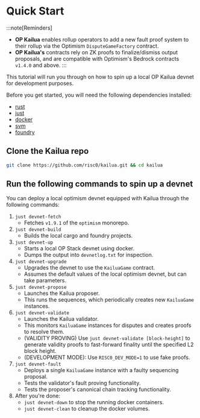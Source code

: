 # Quick Start

:::note[Reminders]
- **OP Kailua** enables rollup operators to add a new fault proof system to their rollup via the Optimism `DisputeGameFactory`
contract.
 - **OP Kailua's** contracts rely on ZK proofs to finalize/dismiss output proposals, and are compatible with
Optimism's Bedrock contracts `v1.4.0` and above.
:::

This tutorial will run you through on how to spin up a local OP Kailua devnet for development purposes.

Before you get started, you will need the following dependencies installed:

- [rust](https://www.rust-lang.org/tools/install)
- [just](https://just.systems/man/en/)
- [docker](https://www.docker.com/)
- [svm](https://github.com/alloy-rs/svm-rs)
- [foundry](https://book.getfoundry.sh/getting-started/installation)

## Clone the Kailua repo

```bash
git clone https://github.com/risc0/kailua.git && cd kailua
```

## Run the following commands to spin up a devnet

You can deploy a local optimism devnet equipped with Kailua through the following commands:

1. `just devnet-fetch`
    * Fetches `v1.9.1` of the `optimism` monorepo.
2. `just devnet-build`
    * Builds the local cargo and foundry projects.
3. `just devnet-up`
    * Starts a local OP Stack devnet using docker.
    * Dumps the output into `devnetlog.txt` for inspection.
4. `just devnet-upgrade`
    * Upgrades the devnet to use the `KailuaGame` contract.
    * Assumes the default values of the local optimism devnet, but can take parameters.
5. `just devnet-propose`
    * Launches the Kailua proposer.
    * This runs the sequences, which periodically creates new `KailuaGame` instances.
6. `just devnet-validate`
    * Launches the Kailua validator.
    * This monitors `KailuaGame` instances for disputes and creates proofs to resolve them.
    * (VALIDITY PROVING) Use `just devnet-validate [block-height]` to generate validity proofs to fast-forward finality until the specified L2 block height.
    * (DEVELOPMENT MODE): Use `RISC0_DEV_MODE=1` to use fake proofs.
7. `just devnet-fault`
    * Deploys a single `KailuaGame` instance with a faulty sequencing proposal.
    * Tests the validator's fault proving functionality.
    * Tests the proposer's canonical chain tracking functionality.
8. After you're done:
    * `just devnet-down` to stop the running docker containers.
    * `just devnet-clean` to cleanup the docker volumes.
